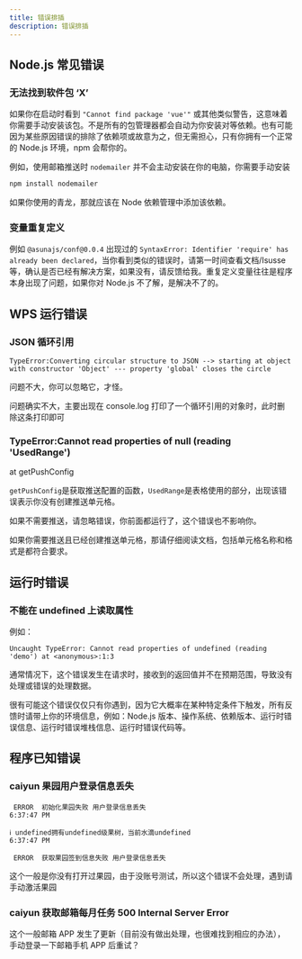 ```yaml
---
title: 错误排插
description: 错误排插
---
```


## Node.js 常见错误

### 无法找到软件包 ‘X’

如果你在启动时看到 `"Cannot find package 'vue'"` 或其他类似警告，这意味着你需要手动安装该包。不是所有的包管理器都会自动为你安装对等依赖。也有可能因为某些原因错误的排除了依赖项或故意为之，但无需担心，只有你拥有一个正常的 Node.js 环境，npm 会帮你的。

例如，使用邮箱推送时 `nodemailer` 并不会主动安装在你的电脑，你需要手动安装

```bash
npm install nodemailer
```

如果你使用的青龙，那就应该在 Node 依赖管理中添加该依赖。

### 变量重复定义

例如 `@asunajs/conf@0.0.4` 出现过的 `SyntaxError: Identifier 'require' has already been declared`，当你看到类似的错误时，请第一时间查看文档/Isusse 等，确认是否已经有解决方案，如果没有，请反馈给我。重复定义变量往往是程序本身出现了问题，如果你对 Node.js 不了解，是解决不了的。

## WPS 运行错误

### JSON 循环引用

`TypeError:Converting circular structure to JSON --> starting at object with constructor 'Object' --- property 'global' closes the circle`

问题不大，你可以忽略它，才怪。

问题确实不大，主要出现在 console.log 打印了一个循环引用的对象时，此时删除这条打印即可

### TypeError:Cannot read properties of null (reading 'UsedRange')
at getPushConfig

`getPushConfig`是获取推送配置的函数，`UsedRange`是表格使用的部分，出现该错误表示你没有创建推送单元格。

如果不需要推送，请忽略错误，你前面都运行了，这个错误也不影响你。

如果你需要推送且已经创建推送单元格，那请仔细阅读文档，包括单元格名称和格式是都符合要求。

## 运行时错误

### 不能在 undefined 上读取属性

例如：

`Uncaught TypeError: Cannot read properties of undefined (reading 'demo')
    at <anonymous>:1:3`

通常情况下，这个错误发生在请求时，接收到的返回值并不在预期范围，导致没有处理或错误的处理数据。

很有可能这个错误仅仅只有你遇到，因为它大概率在某种特定条件下触发，所有反馈时请带上你的环境信息，例如：Node.js 版本、操作系统、依赖版本、运行时错误信息、运行时错误堆栈信息、运行时错误代码等。

## 程序已知错误

### caiyun 果园用户登录信息丢失

```
 ERROR  初始化果园失败 用户登录信息丢失                                                                                                                           6:37:47 PM

ℹ undefined拥有undefined级果树，当前水滴undefined                                                                                                                6:37:47 PM

 ERROR  获取果园签到信息失败 用户登录信息丢失
```

这个一般是你没有打开过果园，由于没账号测试，所以这个错误不会处理，遇到请手动激活果园

### caiyun 获取邮箱每月任务 500 Internal Server Error

这个一般邮箱 APP 发生了更新（目前没有做出处理，也很难找到相应的办法），手动登录一下邮箱手机 APP 后重试？
